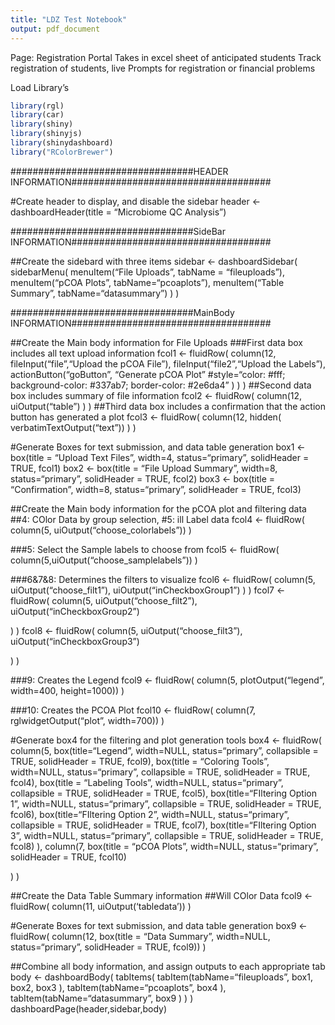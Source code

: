 ```yaml
---
title: "LDZ Test Notebook"
output: pdf_document
---
```


Page: Registration Portal
  Takes in excel sheet of anticipated students
	Track registration of students, live
	  Prompts for registration or financial problems
			
			




Load Library's
```r
library(rgl)
library(car)
library(shiny)
library(shinyjs)
library(shinydashboard)
library("RColorBrewer")
```



#######################################################################################
#################################HEADER INFORMATION####################################

#Create header to display, and disable the sidebar
header <- dashboardHeader(title = "Microbiome QC Analysis")


#######################################################################################
#################################SideBar INFORMATION####################################

##Create the sidebard with three items
sidebar <- dashboardSidebar(
 sidebarMenu(
  menuItem("File Uploads", tabName = "fileuploads"),
  menuItem("pCOA Plots", tabName="pcoaplots"),
  menuItem("Table Summary", tabName="datasummary")
  )
 )

#######################################################################################
#################################MainBody INFORMATION####################################

##Create the Main body information for File Uploads
###First data box includes all text upload information
fcol1 <- fluidRow(
  column(12,
         fileInput("file","Upload the pCOA File"),
         fileInput("file2","Upload the Labels"),
         actionButton("goButton", "Generate pCOA Plot" 
                      #style="color: #fff; background-color: #337ab7; border-color: #2e6da4"
                      )
         )
  )
##Second data box includes summary of file information
fcol2 <- fluidRow(
 column(12,
        uiOutput("table")
 )
)
##Third data box includes a confirmation that the action button has generated a plot
fcol3 <- fluidRow(
 column(12,
        hidden(
         verbatimTextOutput("text"))
        )
)

#Generate Boxes for text submission, and data table generation
box1 <- box(title = "Upload Text Files", width=4, status="primary", solidHeader = TRUE, fcol1)
box2 <- box(title = "File Upload Summary", width=8, status="primary", solidHeader = TRUE, fcol2)
box3 <- box(title = "Confirmation", width=8, status="primary", solidHeader = TRUE, fcol3)

##Create the Main body information for the pCOA plot and filtering data
##4: COlor Data by group selection, #5: ill Label data
fcol4 <- fluidRow(
 column(5, uiOutput("choose_colorlabels"))
 )

###5: Select the Sample labels to choose from
fcol5 <- fluidRow(
 column(5,uiOutput("choose_samplelabels"))
 )

###6&7&8: Determines the filters to visualize
fcol6 <- fluidRow(
 column(5,
        uiOutput("choose_filt1"),
        uiOutput("inCheckboxGroup1")
        )
 )
fcol7 <- fluidRow(
 column(5,
        uiOutput("choose_filt2"),
        uiOutput("inCheckboxGroup2")
        
 )
)
fcol8 <- fluidRow(
 column(5,
        uiOutput("choose_filt3"),
        uiOutput("inCheckboxGroup3")
        
 )
)

###9: Creates the Legend
fcol9 <- fluidRow(
 column(5, plotOutput("legend", width=400, height=1000))
)

###10: Creates the PCOA Plot
fcol10 <- fluidRow(
 column(7, rglwidgetOutput("plot", width=700))
)



#Generate box4 for the filtering and plot generation tools
box4 <- fluidRow(
 column(5,
        box(title="Legend", width=NULL, status="primary", collapsible = TRUE,
            solidHeader = TRUE, fcol9),
        box(title = "Coloring Tools", width=NULL, status="primary", collapsible = TRUE,
            solidHeader = TRUE, fcol4),
        box(title = "Labeling Tools", width=NULL, status="primary", collapsible = TRUE,
            solidHeader = TRUE, fcol5),
        box(title="FIltering Option 1", width=NULL, status="primary", collapsible = TRUE,
            solidHeader = TRUE, fcol6),
        box(title="FIltering Option 2", width=NULL, status="primary", collapsible = TRUE,
            solidHeader = TRUE, fcol7),
        box(title="FIltering Option 3", width=NULL, status="primary", collapsible = TRUE,
            solidHeader = TRUE, fcol8)
        ),
 column(7,
        box(title = "pCOA Plots", width=NULL, status="primary",
            solidHeader = TRUE, fcol10)

 )
)

##Create the Data Table Summary information
##Will COlor Data
fcol9 <- fluidRow(
 column(11, uiOutput('tabledata'))
)

#Generate Boxes for text submission, and data table generation
box9 <- fluidRow(
 column(12,
        box(title = "Data Summary", width=NULL, status="primary",
            solidHeader = TRUE, fcol9))
)


##Combine all body information, and assign outputs to each appropriate tab 
body <- dashboardBody(
 tabItems(
  tabItem(tabName="fileuploads",
          box1, 
          box2,
          box3
          ),
  tabItem(tabName="pcoaplots",
          box4
  ),
  tabItem(tabName="datasummary",
          box9
          )
 )
)
dashboardPage(header,sidebar,body)